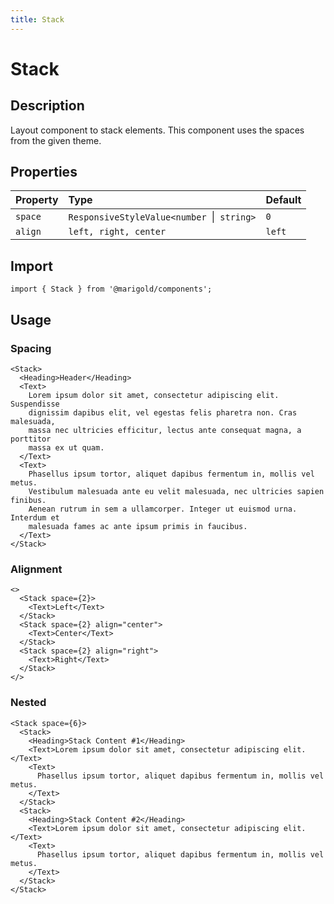 ```yaml
---
title: Stack
---
```


# Stack

## Description

Layout component to stack elements. This component uses the spaces from the given theme.

## Properties

| Property | Type                                           | Default |
| :------- | :--------------------------------------------- | :------ |
| `space`  | `ResponsiveStyleValue<number `&#124;` string>` | `0`     |
| `align`  | `left, right, center`                          | `left`  |

## Import

```tsx code
import { Stack } from '@marigold/components';
```

## Usage

### Spacing

```tsx
<Stack>
  <Heading>Header</Heading>
  <Text>
    Lorem ipsum dolor sit amet, consectetur adipiscing elit. Suspendisse
    dignissim dapibus elit, vel egestas felis pharetra non. Cras malesuada,
    massa nec ultricies efficitur, lectus ante consequat magna, a porttitor
    massa ex ut quam.
  </Text>
  <Text>
    Phasellus ipsum tortor, aliquet dapibus fermentum in, mollis vel metus.
    Vestibulum malesuada ante eu velit malesuada, nec ultricies sapien finibus.
    Aenean rutrum in sem a ullamcorper. Integer ut euismod urna. Interdum et
    malesuada fames ac ante ipsum primis in faucibus.
  </Text>
</Stack>
```

### Alignment

```tsx
<>
  <Stack space={2}>
    <Text>Left</Text>
  </Stack>
  <Stack space={2} align="center">
    <Text>Center</Text>
  </Stack>
  <Stack space={2} align="right">
    <Text>Right</Text>
  </Stack>
</>
```

### Nested

```tsx
<Stack space={6}>
  <Stack>
    <Heading>Stack Content #1</Heading>
    <Text>Lorem ipsum dolor sit amet, consectetur adipiscing elit.</Text>
    <Text>
      Phasellus ipsum tortor, aliquet dapibus fermentum in, mollis vel metus.
    </Text>
  </Stack>
  <Stack>
    <Heading>Stack Content #2</Heading>
    <Text>Lorem ipsum dolor sit amet, consectetur adipiscing elit.</Text>
    <Text>
      Phasellus ipsum tortor, aliquet dapibus fermentum in, mollis vel metus.
    </Text>
  </Stack>
</Stack>
```
